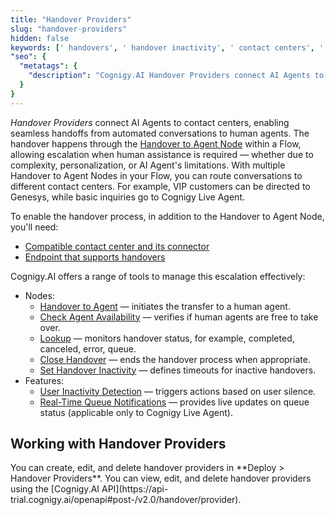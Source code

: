 ```yaml
---
title: "Handover Providers"
slug: "handover-providers"
hidden: false
keywords: [' handovers', ' handover inactivity', ' contact centers', ' user inactivity detection and handling']
"seo": {
  "metatags": {
    "description": "Cognigy.AI Handover Providers connect AI Agents to contact centers, enabling seamless handoffs from automated conversations to human agents."
  }
}
---
```


_Handover Providers_ connect AI Agents to contact centers, enabling seamless handoffs from automated conversations to human agents.
The handover happens through the [Handover to Agent Node](/ai/agents/develop/node-reference/service/handover-to-agent) within a Flow,
allowing escalation when human assistance is required — whether due to complexity, personalization, or AI Agent's limitations.
With multiple Handover to Agent Nodes in your Flow, you can route conversations to different contact centers. For example, VIP customers can be directed to Genesys, while basic inquiries go to Cognigy Live Agent.

To enable the handover process, in addition to the Handover to Agent Node, you'll need:

- [Compatible contact center and its connector](/ai/escalate/handover-reference/overview)
- [Endpoint that supports handovers](/ai/agents/deploy/endpoints/handover-settings)

Cognigy.AI offers a range of tools to manage this escalation effectively:

- Nodes:
    - [Handover to Agent](/ai/agents/develop/node-reference/service/handover-to-agent) — initiates the transfer to a human agent.
    - [Check Agent Availability](/ai/agents/develop/node-reference/service/check-agent-availability) — verifies if human agents are free to take over.
    - [Lookup](/ai/agents/develop/node-reference/logic/lookup) — monitors handover status, for example, completed, canceled, error, queue.
    - [Close Handover](/ai/agents/develop/node-reference/service/close-handover) — ends the handover process when appropriate.
    - [Set Handover Inactivity](/ai/agents/develop/node-reference/service/set-handover-inactivity) — defines timeouts for inactive handovers.
- Features:
    - [User Inactivity Detection](/ai/escalate/handover-features/user-inactivity-detection) — triggers actions based on user silence.
    - [Real-Time Queue Notifications](/live-agent/conversation/conversation-queue/real-time-queue-notifications) — provides live updates on queue status (applicable only to Cognigy Live Agent).

## Working with Handover Providers

<Tabs>
  <Tab title="GUI">
        You can create, edit, and delete handover providers in **Deploy > Handover Providers**.
  </Tab>
  <Tab title="API">
         You can view, edit, and delete handover providers using the [Cognigy.AI API](https://api-trial.cognigy.ai/openapi#post-/v2.0/handover/provider).
  </Tab>
</Tabs>
